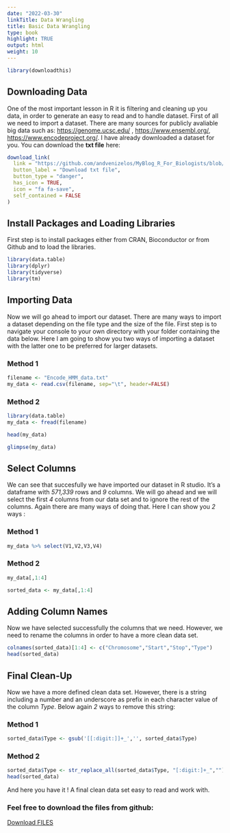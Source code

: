 ```yaml
---
date: "2022-03-30"
linkTitle: Data Wrangling
title: Basic Data Wrangling
type: book
highlight: TRUE
output: html
weight: 10
---
```


```r
library(downloadthis)
```
## Downloading Data
One of the most important lesson in R it is filtering and cleaning up you data, in order to generate an easy to read and to handle dataset. First of all we need to import a dataset. There are many sources for publicly avaliable big data such as: <https://genome.ucsc.edu/> , <https://www.ensembl.org/>, <https://www.encodeproject.org/>. I have already downloaded a dataset for you. You can download the **txt file** here:

```r
download_link(
  link = "https://github.com/andvenizelos/MyBlog_R_For_Biologists/blob/main/Tip.1/Encode_HMM_data.txt",
  button_label = "Download txt file",
  button_type = "danger",
  has_icon = TRUE,
  icon = "fa fa-save",
  self_contained = FALSE
)
```
## Install Packages and Loading Libraries

First step is to install packages either from CRAN, Bioconductor or from Github and to load the libraries.

```r
library(data.table)
library(dplyr)
library(tidyverse)
library(tm)
```

## Importing Data

Now we will go ahead to import our dataset. There are many ways to import a dataset depending on the file type and the size of the file.
First step is to navigate your console to your own directory with your folder containing the data below.
Here I am going to show you two ways of importing a dataset with the latter one to be preferred for larger datasets.

### Method 1

```r
filename <- "Encode_HMM_data.txt"
my_data <- read.csv(filename, sep="\t", header=FALSE)
```

### Method 2

```r
library(data.table)
my_data <- fread(filename)
```

```r
head(my_data)
```

```r
glimpse(my_data)
```


## Select Columns

We can see that succesfully we have imported our dataset in R studio. It's a dataframe with *571,339* rows and *9* columns. We will go ahead and we will select the first *4* columns from our data set and to ignore the rest of the columns. Again there are many ways of doing that. Here I can show you *2* ways :

### Method 1

```r
my_data %>% select(V1,V2,V3,V4)
```

### Method 2

``` r
my_data[,1:4]
```


``` r
sorted_data <- my_data[,1:4]
```
## Adding Column Names

Now we have selected successfully the columns that we need. However, we need to rename the columns in order to have a more clean data set.

``` r
colnames(sorted_data)[1:4] <- c("Chromosome","Start","Stop","Type")
head(sorted_data)
```


## Final Clean-Up

Now we have a more defined clean data set. However, there is a string including a number and an underscore as prefix in each character value of the column *Type*. Below again *2* ways to remove this string:

### Method 1

```r
sorted_data$Type <- gsub('[[:digit:]]+_','', sorted_data$Type)
```

### Method 2

``` r
sorted_data$Type <- str_replace_all(sorted_data$Type, "[:digit:]+_","")
head(sorted_data)
```


And here you have it ! A final clean data set easy to read and work with.

### Feel free to download the files from github: 

<a id="raw-url" href="https://github.com/andvenizelos/MyBlog_R_For_Biologists/tree/main/Tip.1">Download FILES</a>